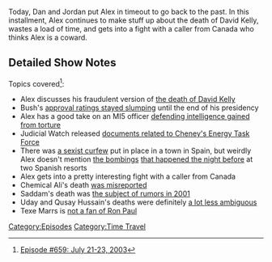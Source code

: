 {{Episode
    | title             = July 21-23, 2003
    | caption           = [https://knowledgefight.libsyn.com/659-july-21-23-2003 Listen to this episode on Libsyn]
    | episodeNumber     = 659
    | length            = 01:53:00
    | airDate           = March 14, 2022
    | coverageStartDate = July 21, 2003
    | coverageEndDate   = July 23, 2003
    | previousEpisode   = [[658: It's Pretty Easy Being Greene]]
    | nextEpisode       = [[660: February 11, 2014]]
}}

{{Stub}}

Today, Dan and Jordan put Alex in timeout to go back to the past.  In this installment, Alex continues to make stuff up about the death of David Kelly, wastes a load of time, and gets into a fight with a caller from Canada who thinks Alex is a coward.

==Detailed Show Notes==

Topics covered<ref>[https://knowledgefight.com/research/2022/3/13/episode-659-july-21-23-2003 Episode #659: July 21-23, 2003]</ref>:

*Alex discusses his fraudulent version of [https://web.archive.org/web/20050531180031/http://www.the-hutton-inquiry.org.uk/content/report/huttonreport.pdf the death of David Kelly]
*Bush's [https://news.gallup.com/poll/116500/presidential-approval-ratings-george-bush.aspx approval ratings stayed slumping] until the end of his presidency
*Alex has a good take on an MI5 officer [https://www.theguardian.com/politics/2003/jul/22/september11.humanrights defending intelligence gained from torture]
*Judicial Watch released [https://www.judicialwatch.org/maps-and-charts-of-iraqi-oil-fields/ documents related to Cheney's Energy Task Force]
*There was [https://www.theguardian.com/world/2003/jul/22/spain.gilestremlett a sexist curfew] put in place in a town in Spain, but weirdly Alex doesn't mention [https://www.theguardian.com/world/2003/jul/22/spain.travelnews the bombings] [https://www.theguardian.com/world/2003/jul/23/spain.travelnews that happened the night before] at two Spanish resorts
*Alex gets into a pretty interesting fight with a caller from Canada
*Chemical Ali's death [https://nypost.com/2003/04/08/chemical-ali-killed-in-his-villa/ was misreported]
*Saddam's death was [http://content.time.com/time/world/article/0,8599,93583,00.html the subject of rumors in 2001]
*Uday and Qusay Hussain's deaths were definitely [https://www.theage.com.au/national/the-day-saddams-boys-came-to-stay-20030725-gdw3s1.html a lot less ambiguous]
*Texe Marrs is [https://archive.org/details/TexeMarsRonPaulIsAProHomosexualPervert not a fan of Ron Paul]

[[Category:Episodes]]
[[Category:Time Travel]]